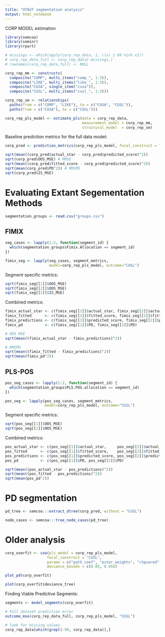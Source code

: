 ```yaml
---
title: "UTAUT segmentation analysis"
output: html_notebook
---
```


CORP MODEL estimation

```r
library(semcoa)
library(seminr)
library(rpart)

# missings <- which(apply(corp_rep_data, 1, \(x) {-99 %in% x}))
# corp_rep_data_full <- corp_rep_data[-missings,]
# rownames(corp_rep_data_full) <- NULL

corp_rep_mm <- constructs(
  composite("COMP", multi_items("comp_", 1:3)),
  composite("LIKE", multi_items("like_", 1:3)),
  composite("CUSA", single_item("cusa")),
  composite("CUSL", multi_items("cusl_", 1:3)))

corp_rep_sm <- relationships(
  paths(from = c("COMP", "LIKE"), to = c("CUSA", "CUSL")),
  paths(from = c("CUSA"), to = c("CUSL")))

corp_rep_pls_model <- estimate_pls(data = corp_rep_data,
                                   measurement_model = corp_rep_mm,
                                   structural_model  = corp_rep_sm)
```

Baseline prediction metrics for the full data model:
```r
corp_pred <- prediction_metrics(corp_rep_pls_model, focal_construct = "CUSL")
```

```r
sqrt(mean((corp_pred$actual_star - corp_pred$predicted_score)^2))
sqrt(corp_pred$OOS_MSE) # RMSE
sqrt(mean((corp_pred$fitted_score - corp_pred$predicted_score)^2))
sqrt(mean(corp_pred$PD^2)) # RMSPD
sqrt(corp_pred$IS_MSE)
```

# Evaluating Extant Segementation Methods

```r
segmentation_groups <- read.csv("groups.csv")
```

## FIMIX
```r
seg_cases <- lapply(1:2, function(segment_id) {
  which(segmentation_groups$Fimix.Allocation == segment_id)
})

fimix_seg <- lapply(seg_cases, segment_metrics, 
                    model=corp_rep_pls_model, outcome="CUSL")
```
Segment specific metrics:
```r
sqrt(fimix_seg[[1]]$OOS_MSE)
sqrt(fimix_seg[[2]]$OOS_MSE)
sqrt(fimix_seg[[2]]$IS_MSE)
```
Combined metrics:
```r
fimix_actual_star <- c(fimix_seg[[1]]$actual_star, fimix_seg[[2]]$actual_star)
fimix_fitted      <- c(fimix_seg[[1]]$fitted_score, fimix_seg[[2]]$fitted_score)
fimix_predictions <- c(fimix_seg[[1]]$predicted_score, fimix_seg[[2]]$predicted_score)
fimix_pd          <- c(fimix_seg[[1]]$PD, fimix_seg[[2]]$PD)

# OOS MSE
sqrt(mean((fimix_actual_star - fimix_predictions)^2))

# RMSPD
sqrt(mean((fimix_fitted - fimix_predictions)^2))
sqrt(mean(fimix_pd^2))
```


## PLS-POS
```r
pos_seg_cases <- lapply(1:2, function(segment_id) {
  which(segmentation_groups$PLS.POS.allocation == segment_id)
})

pos_seg <- lapply(pos_seg_cases, segment_metrics, 
                  model=corp_rep_pls_model, outcome="CUSL")
```
Segment specific metrics:
```r
sqrt(pos_seg[[1]]$OOS_MSE)
sqrt(pos_seg[[2]]$OOS_MSE)
```
Combined metrics:
```r
pos_actual_star <- c(pos_seg[[1]]$actual_star,     pos_seg[[2]]$actual_star)
pos_fitted      <- c(pos_seg[[1]]$fitted_score,    pos_seg[[2]]$fitted_score)
pos_predictions <- c(pos_seg[[1]]$predicted_score, pos_seg[[2]]$predicted_score)
pos_pd          <- c(pos_seg[[1]]$PD, pos_seg[[2]]$PD)

sqrt(mean((pos_actual_star - pos_predictions)^2))
sqrt(mean((pos_fitted - pos_predictions)^2))
sqrt(mean(pos_pd^2))
```

# PD segmentation

```r
pd_tree <- semcoa:::extract_dtree(corp_pred, without = "CUSL")

node_cases <- semcoa:::tree_node_cases(pd_tree)
```

# Older analysis

```r
corp_overfit <- coa(pls_model = corp_rep_pls_model, 
                   focal_construct = "CUSL",
                   params = c("path_coef", "outer_weights", "rSquared"),
                   deviance_bounds = c(0.05, 0.95))
```

```r
plot_pd(corp_overfit)
```

```r
plot(corp_overfit$deviance_tree)
```


Finding Viable Predictive Segments:

```r
segments <- model_segments(corp_overfit)
```


```r
# Full dataset prediction error
outcome_mse(corp_rep_data_full, corp_rep_pls_model, "CUSL")

# look for missing values
corp_rep_data[which(grepl(-99, corp_rep_data)),]
```